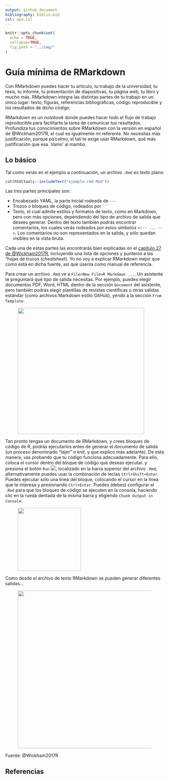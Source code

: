 ```yaml
---
output: github_document
bibliography: biblio.bib
csl: apa.csl
---
```


```r
knitr::opts_chunk$set(
  echo = TRUE,
  collapse=TRUE,
  fig.path = "../img/"
)
```


<!-- Este .md fue generado a partir del .Rmd homónimo. Edítese el .Rmd -->

# Guía mínima de RMarkdown

Con RMarkdown puedes hacer tu artículo, tu trabajo de la universidad, tu tesis, tu informe, tu presentación de diapositivas, tu página web, tu libro y mucho más. RMarkdown integra las distintas partes de tu trabajo en un único lugar: texto, figuras, referencias bibliográficas, código reproducible y los resultados de dicho código.

RMarkdown es un *notebook* donde puedes hacer todo el flujo de trabajo reproducible para facilitarte la tarea de comunicar tus resultados. Profundiza tus conocimientos sobre RMarkdown con la versión en español de @Wickham2017R, el cual es igualmente mi referente. No necesitas más justificación, porque pa'colmo, el tali te exige usar RMarkdown, qué más justificación que esa. Vamo' al mambo.

## Lo básico

Tal como verás en el ejemplo a continuación, un archivo `.Rmd` es texto plano:

```r
cat(htmltools::includeText("ejemplo-rmd.Rmd"))
```

Las tres partes principales son:

* Encabezado YAML, la parte inicial rodeada de `---`
* Trozos o bloques de código, rodeados por `    ```    `
* Texto, el cual admite estilos y formatos de texto, como en Markdown, pero con más opciones, dependiendo del tipo de archivo de salida que desees generar. Dentro del texto también podrás encontrar comentarios, los cuales verás rodeados por estos símbolos `<!-- ... -->`. Los comentarios no son representados en la salida, y sólo quedan visibles en la vista bruta.

Cada una de estas partes las encontrarás bien explicadas en el [capítulo 27 de @Wickham2017R](https://es.r4ds.hadley.nz/r-markdown.html), incluyendo una lista de opciones y punteros a las "hojas de trucos (*cheatsheet*). Yo no voy a explicar RMarkdown mejor que como está en dicha fuente, así que úsenla como manual de referencia.

Para crear un archivo `.Rmd` ve a `File>New File>R Markdown ...`. Un asistente te preguntará qué tipo de salida necesitas. Por ejemplo, puedes elegir documentos PDF, Word, HTML dentro de la sección `Document` del asistente, pero también podrás elegir plantillas de revistas científicas u otras salidas estándar (como archivos Markdown estilo GitHub), yendo a la sección `From Template`.

<figure><img src="../img/rmd-guide-template.png" width="400"></figure>

Tan pronto tengas un documento de RMarkdown, y crees bloques de código de R, podrás ejecutarlos antes de generar el documento de salida (un proceso denominado "tejer" o *knit*, y que explico más adelante). De esta manera, vas probando que tu código funciona adecuadamente. Para ello, coloca el cursor dentro del bloque de código que deseas ejecutar.  y presiona el botón `Run` ![](../img/rmd-guide-run.png), localizado en la barra superior del archivo `.Rmd`; alternativamente puedes usar la combinación de teclas `Ctrl+Shift+Enter`. Puedes ejecutar sólo una línea del bloque, colocando el cursor en la línea que te interesa y presionando `Ctrl+Enter`. Puedes (debes) configurar el `.Rmd` para que los bloques de código se ejecuten en la consola, haciendo clic en la rueda dentada de la misma barra y eligiendo `Chunk Output in Console`:

<figure><img src="../img/rmd-guide-chunk-output-console.png" width="200"></figure>


Como desde el archivo de texto RMarkdown se pueden generar diferentes salidas...

<figure><img src="https://es.r4ds.hadley.nz/images/RMarkdownFlow.png" width="500"></figure>
Fuente: @Wickham2017R



## Referencias

